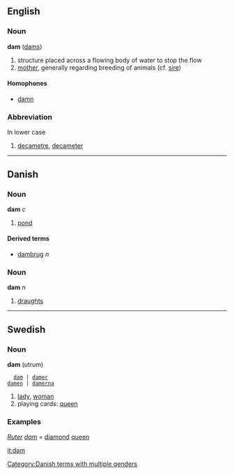 ==English==
===Noun===
'''dam''' ([[dams]])

# structure placed across a flowing body of water to stop the flow
# [[mother]], generally regarding breeding of animals (cf. [[sire]])

====Homophones====
*[[damn]]

===Abbreviation===
In lower case

# [[decametre]], [[decameter]]

----

==Danish==
===Noun===
'''dam''' ''c''

# [[pond]]

====Derived terms====
*[[dambrug]] ''n''

===Noun===
'''dam''' ''n''

# [[draughts]]

----

==Swedish==
===Noun===
'''dam''' (utrum)
   [[dam]] | [[damer]]
 [[damen]] | [[damerna]]

#[[lady]], [[woman]]
#playing cards: [[queen]]

===Examples===
''[[Ruter]] [[dam]]'' = [[diamond]] [[queen]]

[[Category:Danish terms with multiple genders]]
[[it:dam]]